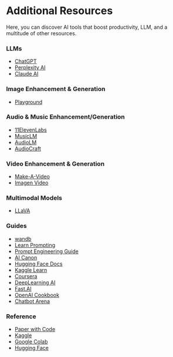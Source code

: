 

# Additional Resources

Here, you can discover AI tools that boost productivity, LLM, and a multitude of other resources.


### LLMs 

- [ChatGPT](https://chat.openai.com/)
- [Perplexity AI](https://www.perplexity.ai/)
- [Claude AI](https://claude.ai/chats)

### Image Enhancement & Generation

- [Playground](https://playgroundai.com/)

### Audio & Music Enhancement/Generation

- [11ElevenLabs](https://elevenlabs.io/)
- [MusicLM](https://google-research.github.io/seanet/musiclm/examples/)
- [AudioLM](https://google-research.github.io/seanet/audiolm/examples/)
- [AudioCraft](https://ai.meta.com/blog/audiocraft-musicgen-audiogen-encodec-generative-ai-audio/)


### Video Enhancement & Generation

- [Make-A-Video](https://makeavideo.studio/)
- [Imagen Video](https://imagen.research.google/video/)

### Multimodal Models

- [LLaVA](https://llava-vl.github.io/)

### Guides

- [wandb](https://www.wandb.courses/pages/w-b-courses)
- [Learn Prompting](https://learnprompting.org/docs/intro)
- [Prompt Engineering Guide](https://www.promptingguide.ai/)
- [AI Canon](https://a16z.com/ai-canon/)
- [Hugging Face Docs](https://huggingface.co/docs)
- [Kaggle Learn](https://www.kaggle.com/learn)
- [Coursera](https://www.coursera.org/)
- [DeepLearning AI](https://www.deeplearning.ai/)
- [Fast.AI](https://www.fast.ai/)
- [OpenAI Cookbook](https://cookbook.openai.com/)
- [Chatbot Arena](https://lmsys.org/blog/2023-05-03-arena/)




### Reference

- [Paper with Code](https://paperswithcode.com/)
- [Kaggle](https://www.kaggle.com/)
- [Google Colab](https://colab.research.google.com/)
- [Hugging Face](https://huggingface.co/)
